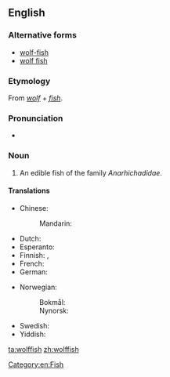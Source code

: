 ==English==

===Alternative forms===
* [[wolf-fish]]
* [[wolf fish]]

===Etymology===
From ''[[wolf]]'' + ''[[fish]]''.

===Pronunciation===
* {{IPA|/ˈwʊlffɪʃ/}}

===Noun===
{{en-noun|es|pl2=wolffish}}

# An edible fish of the family ''Anarhichadidae''.

====Translations====
{{trans-top|fish}}
* Chinese:
*: Mandarin: {{t-|cmn|狼鱼|tr=lángyú, láng yú|sc=Hani}}
* Dutch: {{t|nl|zeewolf|m}}
* Esperanto: {{t|eo|lupfiŝo}}
* Finnish: {{t|fi|merikissa}}, {{t|fi|kissakala}}
* French: {{t|fr|poisson loup|m}}
* German: {{t|de|Seewolf|m}}
{{trans-mid}}
* Norwegian:
*: Bokmål: {{t|no|steinbit|m}}
*: Nynorsk: {{t|nn|steinbit|m}}
* Swedish: {{t|sv|havskattfisk|c}}
* Yiddish: {{t-|yi|וואָלף־פֿיש|m|tr=volf-fish, wolf-fisch|sc=Hebr|xs=Yiddish}}
{{trans-bottom}}


[[Category:en:Fish]]

[[ta:wolffish]]
[[zh:wolffish]]